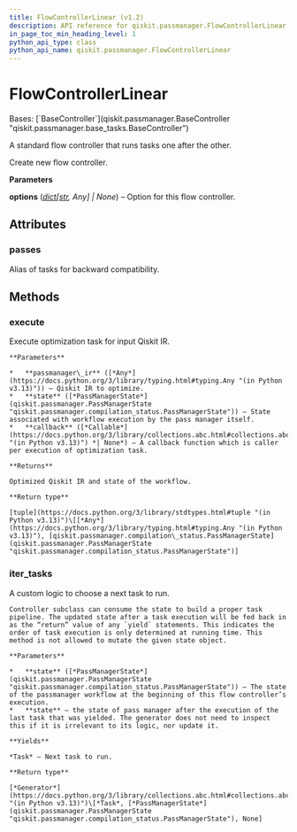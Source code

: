 ```yaml
---
title: FlowControllerLinear (v1.2)
description: API reference for qiskit.passmanager.FlowControllerLinear in qiskit v1.2
in_page_toc_min_heading_level: 1
python_api_type: class
python_api_name: qiskit.passmanager.FlowControllerLinear
---
```


# FlowControllerLinear

<Class id="qiskit.passmanager.FlowControllerLinear" isDedicatedPage={true} github="https://github.com/Qiskit/qiskit/tree/stable/1.2/qiskit/passmanager/flow_controllers.py#L27-L49" signature="qiskit.passmanager.FlowControllerLinear(tasks=(), *, options=None)" modifiers="class">
  Bases: [`BaseController`](qiskit.passmanager.BaseController "qiskit.passmanager.base_tasks.BaseController")

  A standard flow controller that runs tasks one after the other.

  Create new flow controller.

  **Parameters**

  **options** ([*dict*](https://docs.python.org/3/library/stdtypes.html#dict "(in Python v3.13)")*\[*[*str*](https://docs.python.org/3/library/stdtypes.html#str "(in Python v3.13)")*, Any] | None*) – Option for this flow controller.

  ## Attributes

  ### passes

  <Attribute id="qiskit.passmanager.FlowControllerLinear.passes">
    Alias of tasks for backward compatibility.
  </Attribute>

  ## Methods

  ### execute

  <Function id="qiskit.passmanager.FlowControllerLinear.execute" github="https://github.com/Qiskit/qiskit/tree/stable/1.2/qiskit/passmanager/base_tasks.py#L202-L230" signature="execute(passmanager_ir, state, callback=None)">
    Execute optimization task for input Qiskit IR.

    **Parameters**

    *   **passmanager\_ir** ([*Any*](https://docs.python.org/3/library/typing.html#typing.Any "(in Python v3.13)")) – Qiskit IR to optimize.
    *   **state** ([*PassManagerState*](qiskit.passmanager.PassManagerState "qiskit.passmanager.compilation_status.PassManagerState")) – State associated with workflow execution by the pass manager itself.
    *   **callback** ([*Callable*](https://docs.python.org/3/library/collections.abc.html#collections.abc.Callable "(in Python v3.13)") *| None*) – A callback function which is caller per execution of optimization task.

    **Returns**

    Optimized Qiskit IR and state of the workflow.

    **Return type**

    [tuple](https://docs.python.org/3/library/stdtypes.html#tuple "(in Python v3.13)")\[[*Any*](https://docs.python.org/3/library/typing.html#typing.Any "(in Python v3.13)"), [qiskit.passmanager.compilation\_status.PassManagerState](qiskit.passmanager.PassManagerState "qiskit.passmanager.compilation_status.PassManagerState")]
  </Function>

  ### iter\_tasks

  <Function id="qiskit.passmanager.FlowControllerLinear.iter_tasks" github="https://github.com/Qiskit/qiskit/tree/stable/1.2/qiskit/passmanager/flow_controllers.py#L47-L49" signature="iter_tasks(state)">
    A custom logic to choose a next task to run.

    Controller subclass can consume the state to build a proper task pipeline. The updated state after a task execution will be fed back in as the “return” value of any `yield` statements. This indicates the order of task execution is only determined at running time. This method is not allowed to mutate the given state object.

    **Parameters**

    *   **state** ([*PassManagerState*](qiskit.passmanager.PassManagerState "qiskit.passmanager.compilation_status.PassManagerState")) – The state of the passmanager workflow at the beginning of this flow controller’s execution.
    *   **state** – the state of pass manager after the execution of the last task that was yielded. The generator does not need to inspect this if it is irrelevant to its logic, nor update it.

    **Yields**

    *Task* – Next task to run.

    **Return type**

    [*Generator*](https://docs.python.org/3/library/collections.abc.html#collections.abc.Generator "(in Python v3.13)")\[*Task*, [*PassManagerState*](qiskit.passmanager.PassManagerState "qiskit.passmanager.compilation_status.PassManagerState"), None]
  </Function>
</Class>

